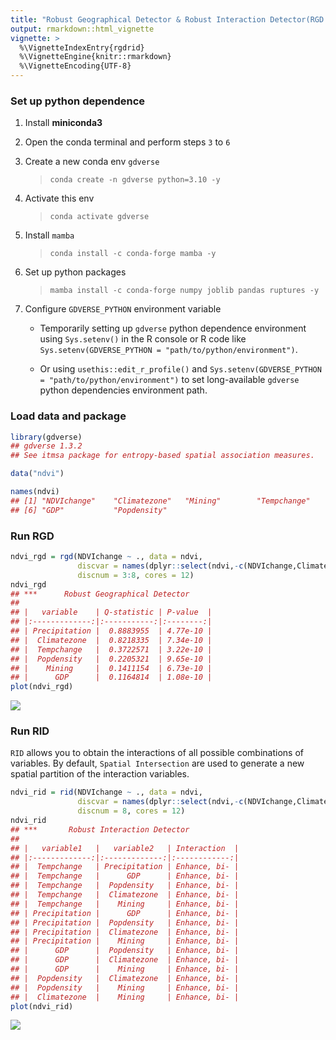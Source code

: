 ---
title: "Robust Geographical Detector & Robust Interaction Detector(RGD & RID)"
output: rmarkdown::html_vignette
vignette: >
  %\VignetteIndexEntry{rgdrid}
  %\VignetteEngine{knitr::rmarkdown}
  %\VignetteEncoding{UTF-8}
---



### Set up python dependence

1. Install **miniconda3**
2. Open the conda terminal and perform steps `3` to `6`
3. Create a new conda env `gdverse`

   > `conda create -n gdverse python=3.10 -y`

4. Activate this env

   > `conda activate gdverse`

5. Install `mamba`

   > `conda install -c conda-forge mamba -y`

6. Set up python packages

   > `mamba install -c conda-forge numpy joblib pandas ruptures -y`

7. Configure `GDVERSE_PYTHON` environment variable

   - Temporarily setting up `gdverse` python dependence environment using `Sys.setenv()` in the R console or R code like `Sys.setenv(GDVERSE_PYTHON = "path/to/python/environment")`.

   - Or using `usethis::edit_r_profile()` and `Sys.setenv(GDVERSE_PYTHON = "path/to/python/environment")` to set long-available `gdverse` python dependencies environment path.

### Load data and package


``` r
library(gdverse)
## gdverse 1.3.2
## See itmsa package for entropy-based spatial association measures.

data("ndvi")
```


``` r
names(ndvi)
## [1] "NDVIchange"    "Climatezone"   "Mining"        "Tempchange"    "Precipitation"
## [6] "GDP"           "Popdensity"
```

### Run RGD


``` r
ndvi_rgd = rgd(NDVIchange ~ ., data = ndvi,
               discvar = names(dplyr::select(ndvi,-c(NDVIchange,Climatezone,Mining))),
               discnum = 3:8, cores = 12)
ndvi_rgd
## ***      Robust Geographical Detector    
## 
## |   variable    | Q-statistic | P-value  |
## |:-------------:|:-----------:|:--------:|
## | Precipitation |  0.8883955  | 4.77e-10 |
## |  Climatezone  |  0.8218335  | 7.34e-10 |
## |  Tempchange   |  0.3722571  | 3.22e-10 |
## |  Popdensity   |  0.2205321  | 9.65e-10 |
## |    Mining     |  0.1411154  | 6.73e-10 |
## |      GDP      |  0.1164814  | 1.08e-10 |
plot(ndvi_rgd)
```

![](../man/figures/rgdrid/rgd_id-1.png)

### Run RID

`RID` allows you to obtain the interactions of all possible combinations of variables. By default, `Spatial Intersection` are used to generate a new spatial partition of the interaction variables.


``` r
ndvi_rid = rid(NDVIchange ~ ., data = ndvi,
               discvar = names(dplyr::select(ndvi,-c(NDVIchange,Climatezone,Mining))),
               discnum = 8, cores = 12)
ndvi_rid
## ***       Robust Interaction Detector      
## 
## |   variable1   |   variable2   | Interaction  |
## |:-------------:|:-------------:|:------------:|
## |  Tempchange   | Precipitation | Enhance, bi- |
## |  Tempchange   |      GDP      | Enhance, bi- |
## |  Tempchange   |  Popdensity   | Enhance, bi- |
## |  Tempchange   |  Climatezone  | Enhance, bi- |
## |  Tempchange   |    Mining     | Enhance, bi- |
## | Precipitation |      GDP      | Enhance, bi- |
## | Precipitation |  Popdensity   | Enhance, bi- |
## | Precipitation |  Climatezone  | Enhance, bi- |
## | Precipitation |    Mining     | Enhance, bi- |
## |      GDP      |  Popdensity   | Enhance, bi- |
## |      GDP      |  Climatezone  | Enhance, bi- |
## |      GDP      |    Mining     | Enhance, bi- |
## |  Popdensity   |  Climatezone  | Enhance, bi- |
## |  Popdensity   |    Mining     | Enhance, bi- |
## |  Climatezone  |    Mining     | Enhance, bi- |
plot(ndvi_rid)
```

![](../man/figures/rgdrid/rid_plot-1.png)
